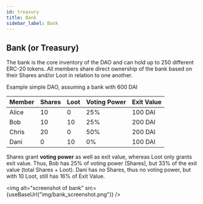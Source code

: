 ```yaml
---
id: treasury
title: Bank
sidebar_label: Bank
---
```



## Bank (or Treasury)

The bank is the core inventory of the DAO and can hold up to 250 different ERC-20 tokens. All members share direct ownership of the bank based on their Shares and/or Loot in relation to one another.

Example simple DAO, assuming a bank with 600 DAI

| Member | Shares | Loot | Voting Power | Exit Value |
| ------ | ------ | ---- | ------------ | ---------- |
| Alice  | 10     | 0    | 25%          | 100 DAI    |
| Bob    | 10     | 10   | 25%          | 200 DAI    |
| Chris  | 20     | 0    | 50%          | 200 DAI    |
| Dani   | 0      | 10   | 0%           | 100 DAI    |

Shares grant **voting power** as well as exit value, whereas Loot only grants exit value. Thus, Bob has 25% of voting power (Shares), but 33% of the exit value (total Shares + Loot). Dani has no Shares, thus no voting power, but with 10 Loot, still has 16% of Exit Value.

<img alt="screenshot of bank" src={useBaseUrl("img/bank_screenshot.png")} />
